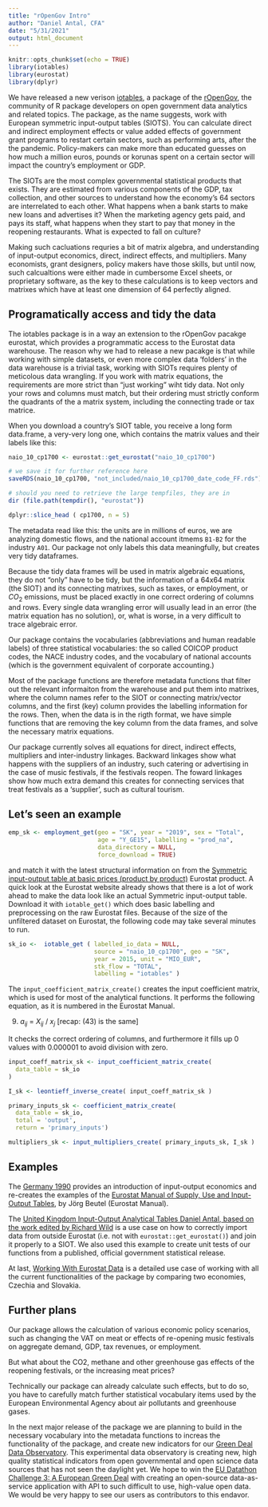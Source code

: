 ```yaml
---
title: "rOpenGov Intro"
author: "Daniel Antal, CFA"
date: "5/31/2021"
output: html_document
---
```


```r
knitr::opts_chunk$set(echo = TRUE)
library(iotables)
library(eurostat)
library(dplyr)
```


We have released a new verison [iotables](https://iotables.dataobservatory.eu/), a package of the [rOpenGov](http://ropengov.org/), the community of R package developers on open government data analytics and related topics.  The package, as the name suggests, work with European symmetric input-output tables (SIOTS).  You can calculate direct and indirect employment effects or value added effects of government grant programs to restart certain sectors, such as performing arts, after the the pandemic.  Policy-makers can make more than educated guesses on how much a million euros, pounds or korunas spent on a certain sector will impact the country’s employment or GDP.

The SIOTs are the most complex governmental statistical products that exists.  They are estimated from various components of the GDP, tax collection, and other sources to understand how the economy’s 64 sectors are interrelated to each other.  What happens when a bank starts to make new loans and advertises it?  When the marketing agency gets paid, and pays its staff, what happens when they start to pay that money in the reopening restaurants. What is expected to fall on culture?

Making such cacluations requries a bit of matrix algebra, and understanding of input-output economics, direct, indirect effects, and multipliers.  Many economists, grant designers, policy makers have those skills, but until now, such calcualtions were either made in cumbersome Excel sheets, or proprietary software, as the key to these calculations is to keep vectors and matrixes which have at least one dimension of 64 perfectly aligned. 

## Programatically access and tidy the data

The iotables package is in a way an extension to the rOpenGov pacakge eurostat, which provides a programmatic access to the Eurostat data warehouse.  The reason why we had to release a new pacakge is that while working with simple datasets, or even more complex data ‘folders’ in the data warehouse is a trivial task, working with SIOTs requires plenty of meticolous data wrangling. If you work with matrix equations, the requirements are more strict than “just working” wiht tidy data. Not only your rows and columns must match, but their ordering must strictly conform the quadrants of the a matrix system, including the connecting trade or tax matrice.

When you download a country’s SIOT table, you receive a long form data.frame, a very-very long one, which contains the matrix values and their labels like this:

```r
naio_10_cp1700 <- eurostat::get_eurostat("naio_10_cp1700")

# we save it for further reference here 
saveRDS(naio_10_cp1700, "not_included/naio_10_cp1700_date_code_FF.rds")

# should you need to retrieve the large tempfiles, they are in 
dir (file.path(tempdir(), "eurostat"))
```
```r
dplyr::slice_head ( cp1700, n = 5)
```
The metadata read like this:  the units are in millions of euros, we are analyzing domestic flows, and the national account itmems `B1-B2` for the industry `A01`. Our package not only labels this data meaningfully, but creates very tidy dataframes. 

Because the tidy data frames will be used in matrix algebraic equations, they do not "only" have to be tidy, but the information of a 64x64 matrix (the SIOT) and its connecting matrixes, such as taxes, or employment, or $CO_{2}$ emissions, must be placed exactly in one correct ordering of columns and rows.  Every single data wrangling error will usually lead in an error (the matrix equation has no solution), or, what is worse, in a very difficult to trace algebraic error. 

Our package contains the vocabularies (abbreviations and human readable labels) of three statistical vocabularies: the so called COICOP product codes, the NACE industry codes, and the vocabulary of national accounts (which is the government equivalent of corporate accounting.)

Most of the package functions are therefore metadata functions that filter out the relevant informaiton from the warehouse and put them into matrixes, where the column names refer to the SIOT or connecting matrix/vector columns, and the first (key) column provides the labelling information for the rows. Then, when the data is in the rigth format, we have simple functions that are removing the key column from the data frames, and solve the necessary matrix equations. 

Our package currently solves all equations for direct, indirect effects, multipliers and inter-industry linkages.  Backward linkages show what happens with the suppliers of an industry, such catering or advertising in the case of music festivals, if the festivals reopen.  The foward linkages show how much extra demand this creates for connecting services that treat festivals as a ‘supplier’, such as cultural tourism.

## Let's seen an example

```r
emp_sk <- employment_get(geo = "SK", year = "2019", sex = "Total",
                         age = "Y_GE15", labelling = "prod_na",
                         data_directory = NULL,
                         force_download = TRUE)

```

and match it with the latest structural information on from the [Symmetric input-output table at basic prices (product by product)](http://appsso.eurostat.ec.europa.eu/nui/show.do?wai=true&dataset=naio_10_cp1700) Eurostat product. A quick look at the Eurostat website already shows that there is a lot of work ahead to make the data look like an actual Symmetric input-output table. Download it with `iotable_get()` which does basic labelling and preprocessing on the raw Eurostat files. Because of the size of the unfiltered dataset on Eurostat, the following code may take several minutes to run.

```r
sk_io <-  iotable_get ( labelled_io_data = NULL, 
                        source = "naio_10_cp1700", geo = "SK", 
                        year = 2015, unit = "MIO_EUR", 
                        stk_flow = "TOTAL",
                        labelling = "iotables" )
```
The `input_coefficient_matrix_create()` creates the input coefficient matrix, which is used for most of the analytical functions. It performs the following equation, as it is numbered in the Eurostat Manual.

(9)  $a_{ij}$ = $X_{ij}$ / $x_j$  [recap: (43) is the same]

It checks the correct ordering of columns, and furthermore it fills up 0 values with 0.000001 to avoid division with zero. 

```r
input_coeff_matrix_sk <- input_coefficient_matrix_create(
  data_table = sk_io
)
```
```r
I_sk <- leontieff_inverse_create( input_coeff_matrix_sk )
```
```r
primary_inputs_sk <- coefficient_matrix_create(
  data_table = sk_io, 
  total = 'output', 
  return = 'primary_inputs')
```
```r
multipliers_sk <- input_multipliers_create( primary_inputs_sk, I_sk ) 
```



## Examples 

The [Germany 1990](https://iotables.dataobservatory.eu/articles/germany_1990.html) provides an introduction of input-output economics and re-creates the examples of the [Eurostat Manual of Supply, Use and Input-Output Tables](https://iotables.dataobservatory.eu/articles/germany_1990.html), by Jörg Beutel (Eurostat Manual).

The [United Kingdom Input-Output Analytical Tables Daniel Antal, based on the work edited by Richard Wild](https://iotables.dataobservatory.eu/articles/united_kingdom_2010.html) is a use case on how to correctly import data from outside Eurostat (i.e. not with `eurostat::get_eurostat()`) and join it properly to a SIOT.  We also used this example to create unit tests of our functions from a published, official government statistical release. 

At last, [Working With Eurostat Data](https://iotables.dataobservatory.eu/articles/working_with_eurostat.html) is a detailed use case of working with all the current functionalities of the package by comparing two economies, Czechia and Slovakia. 

## Further plans

Our package allows the calculation of various economic policy scenarios, such as changing the VAT on meat or effects of re-opening music festivals on aggregate demand, GDP, tax revenues, or employment. 

But what about the CO2, methane and other greenhouse gas effects of the reopening festivals, or the increasing meat prices?

Technically our package can already calculate such effects, but to do so, you have to carefully match further statistical vocabulary items used by the European Environmental Agency about air pollutants and greenhouse gases. 

In the next major release of the package we are planning to build in the necessary vocabulary into the metadata functions to increas the functionality of the package, and create new indicators for our [Green Deal Data Observatory](https://greendeal.dataobservatory.eu/). This experimental data observatory is creating new, high quality statistical indicators from open governmental and open science data sources that has not seen the daylight yet.  We hope to win the [EU Datathon Challenge 3: A European Green Deal](https://greendeal.dataobservatory.eu/) with creating an open-source data-as-service application with API to such difficult to use, high-value open data.  We would be very happy to see our users as contributors to this endavor.
